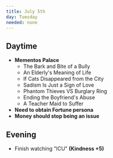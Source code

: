 ```yaml
---
title: July 5th
day: Tuesday
needed: none
---
```


## Daytime
- **Mementos Palace**
    - The Bark and Bite of a Bully
    - An Elderly's Meaning of Life
    - If Cats Disappeared from the City
    - Sadism Is Just a Sign of Love
    - Phantom Thieves VS Burglary Ring
    - Ending the Boyfriend's Abuse
    - A Teacher Maid to Suffer
- **Need to obtain Fortune persona**
- **Money should stop being an issue**

## Evening
- Finish watching "ICU" **(Kindness +5)**